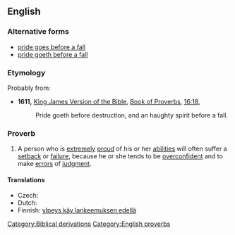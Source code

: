==English==

===Alternative forms===
* [[pride goes before a fall]]
* [[pride goeth before a fall]]

===Etymology===
Probably from:
* '''1611,''' [[w:King James Version of the Bible|King James Version of the Bible]], [[w:Book of Proverbs|Book of Proverbs]], [[s:Bible (King James)/Proverbs#Chapter 16|16:18]],
*:Pride goeth before destruction, and an haughty spirit before a fall.

===Proverb===
{{infl|en|proverb|head=[[pride]] [[comes]] [[before]] [[a]] [[fall]]}}

# A person who is [[extremely]] [[proud]] of his or her [[ability|abilities]] will often suffer a [[setback]] or [[failure]], because he or she tends to be [[overconfident]] and to make [[error]]s of [[judgment]].

====Translations====
* Czech: {{t-|cs|pýcha předchází pád}}
* Dutch: {{t|nl|hoogmoed komt voor de val}}
* Finnish: [[ylpeys käy lankeemuksen edellä]]

[[Category:Biblical derivations]]
[[Category:English proverbs]]